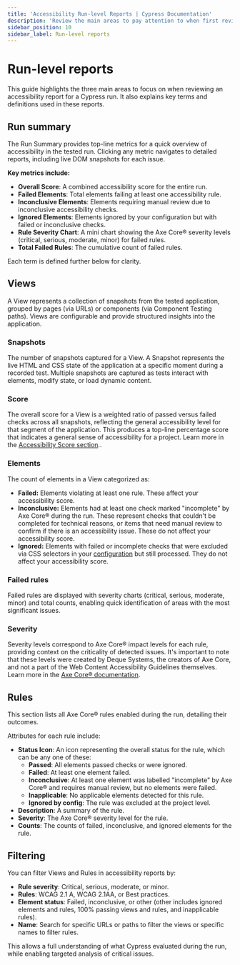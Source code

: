 ```yaml
---
title: 'Accessibility Run-level Reports | Cypress Documentation'
description: 'Review the main areas to pay attention to when first reviewing an accessibility report for a Cypress run.'
sidebar_position: 10
sidebar_label: Run-level reports
---
```


# Run-level reports

<AccessibilityAddon />

This guide highlights the three main areas to focus on when reviewing an accessibility report for a Cypress run. It also explains key terms and definitions used in these reports.

## Run summary

<DocsImage
  src="/img/accessibility/core-concepts/cypress-accessibility-summary-metrics.png"
  width="60%"
  alt="A heading reads Cypress Accessibility, above some summary metrics that are describe in detail in this document's text."
/>

The Run Summary provides top-line metrics for a quick overview of accessibility in the tested run. Clicking any metric navigates to detailed reports, including live DOM snapshots for each issue.

**Key metrics include:**

- **Overall Score**: A combined accessibility score for the entire run.
- **Failed Elements**: Total elements failing at least one accessibility rule.
- **Inconclusive Elements**: Elements requiring manual review due to inconclusive accessibility checks.
- **Ignored Elements**: Elements ignored by your configuration but with failed or inconclusive checks.
- **Rule Severity Chart**: A mini chart showing the Axe Core® severity levels (critical, serious, moderate, minor) for failed rules.
- **Total Failed Rules**: The cumulative count of failed rules.

Each term is defined further below for clarity.

## Views

A View represents a collection of snapshots from the tested application, grouped by pages (via URLs) or components (via Component Testing paths). Views are configurable and provide structured insights into the application.

<DocsImage
  src="/img/accessibility/core-concepts/cypress-accessibility-views-dashboard.png"
  alt="The Cypress Accessibility Views List, in context in Cypress Cloud, reflecting a run of the Cypress Realworld App where violations of accessibility rules were detected on multiple pages."
/>

### Snapshots

The number of snapshots captured for a View. A Snapshot represents the live HTML and CSS state of the application at a specific moment during a recorded test. Multiple snapshots are captured as tests interact with elements, modify state, or load dynamic content.

### Score

The overall score for a View is a weighted ratio of passed versus failed checks across all snapshots, reflecting the general accessibility level for that segment of the application. This produces a top-line percentage score that indicates a general sense of accessibility for a project. Learn more in the [Accessibility Score section](/accessibility/core-concepts/accessibility-score)..

### Elements

The count of elements in a View categorized as:

- **Failed:** Elements violating at least one rule. These affect your accessibility score.
- **Inconclusive:** Elements had at least one check marked "incomplete" by Axe Core® during the run. These represent checks that couldn't be completed for technical reasons, or items that need manual review to confirm if there is an accessibility issue. These do not affect your accessibility score.
- **Ignored:** Elements with failed or incomplete checks that were excluded via CSS selectors in your [configuration](/accessibility/configuration/elementfilters) but still processed. They do not affect your accessibility score.

### Failed rules

Failed rules are displayed with severity charts (critical, serious, moderate, minor) and total counts, enabling quick identification of areas with the most significant issues.

### Severity

Severity levels correspond to Axe Core® impact levels for each rule, providing context on the criticality of detected issues. It's important to note that these levels were created by Deque Systems, the creators of Axe Core, and not a part of the Web Content Accessibility Guidelines themselves. Learn more in the [Axe Core® documentation](https://github.com/dequelabs/axe-core/blob/develop/doc/issue_impact.md).

## Rules

This section lists all Axe Core® rules enabled during the run, detailing their outcomes.

<DocsImage
  src="/img/accessibility/core-concepts/cypress-accessibility-rules-list.png"
  alt="The Cypress Accessibility rules list showing multiple accessibility rules failing in this run of the Cypress Realworld App."
/>

Attributes for each rule include:

- **Status Icon**: An icon representing the overall status for the rule, which can be any one of these:
  - **Passed**: All elements passed checks or were ignored.
  - **Failed**: At least one element failed.
  - **Inconclusive**: At least one element was labelled "incomplete" by Axe Core® and requires manual review, but no elements were failed.
  - **Inapplicable**: No applicable elements detected for this rule.
  - **Ignored by config**: The rule was excluded at the project level.
- **Description**: A summary of the rule.
- **Severity**: The Axe Core® severity level for the rule.
- **Counts**: The counts of failed, inconclusive, and ignored elements for the rule.

## Filtering

You can filter Views and Rules in accessibility reports by:

- **Rule severity**: Critical, serious, moderate, or minor.
- **Rules**: WCAG 2.1 A, WCAG 2.1AA, or Best practices.
- **Element status**: Failed, inconclusive, or other (other includes ignored elements and rules, 100% passing views and rules, and inapplicable rules).
- **Name**: Search for specific URLs or paths to filter the views or specific names to filter rules.

This allows a full understanding of what Cypress evaluated during the run, while enabling targeted analysis of critical issues.

<DocsImage
  src="/img/accessibility/core-concepts/cypress-accessibility-filter-views-and-rules.png"
  alt="The Cypress Accessibility dropdown filter showing rule severity, rules, element state as well as a search bar"
/>
